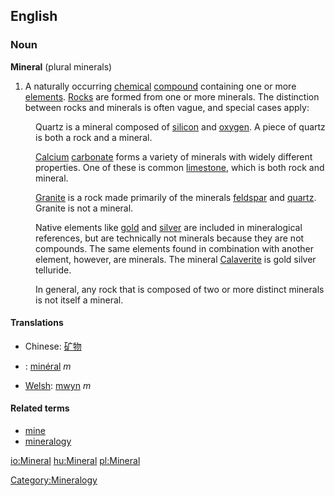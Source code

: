 ==English==
===Noun===
'''Mineral''' (plural minerals)

#A naturally occurring [[chemical]] [[compound]] containing one or more [[element]]s. [[Rock]]s are formed from one or more minerals. The distinction between rocks and minerals is often vague, and special cases apply:

:Quartz is a mineral composed of [[silicon]] and [[oxygen]]. A piece of quartz is both a rock and a mineral.

:[[Calcium]] [[carbonate]] forms a variety of minerals with widely different properties. One of these is common [[limestone]], which is both rock and mineral.

:[[Granite]] is a rock made primarily of the minerals [[feldspar]] and [[quartz]]. Granite is not a mineral.

:Native elements like [[gold]] and [[silver]] are included in mineralogical references, but are technically not minerals because they are not compounds. The same elements found in combination with another element, however, are minerals. The mineral [[Calaverite]] is gold silver telluride.

:In general, any rock that is composed of two or more distinct minerals is not itself a mineral.

====Translations====
*Chinese: [[矿物]]
*{{fr}}: [[minéral]] ''m''
* [[Welsh]]: [[mwyn]] ''m''

====Related terms====
*[[mine]]
*[[mineralogy]]
[[Category:Mineralogy]]

[[io:Mineral]]
[[hu:Mineral]]
[[pl:Mineral]]